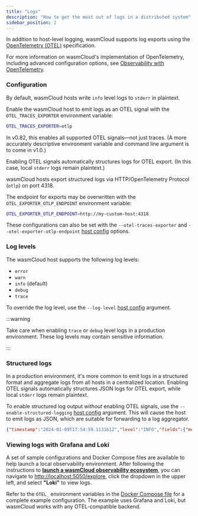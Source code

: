 ```yaml
---
title: "Logs"
description: "How to get the most out of logs in a distributed system"
sidebar_position: 2
---
```


In addition to host-level logging, wasmCloud supports log exports using the [OpenTelemetry (OTEL)](https://opentelemetry.io/) specification.

For more information on wasmCloud's implementation of OpenTelemetry, including advanced configuration options, see [Observability with OpenTelemetry](/docs/deployment/observability/observability-with-opentelemetry.mdx).

### Configuration

By default, wasmCloud hosts write `info` level logs to `stderr` in plaintext.

Enable the wasmCloud host to emit logs as an OTEL signal with the `OTEL_TRACES_EXPORTER` environment variable:

```bash
OTEL_TRACES_EXPORTER=otlp
```

In v0.82, this enables all supported OTEL signals&mdash;not just traces. (A more accurately descriptive environment variable and command line argument is to come in v1.0.)

Enabling OTEL signals automatically structures logs for OTEL export. (In this case, local `stderr` logs remain plaintext.)

wasmCloud hosts export structured logs via HTTP/OpenTelemetry Protocol (`otlp`) on port 4318.

The endpoint for exports may be overwritten with the `OTEL_EXPORTER_OTLP_ENDPOINT` environment variable:

```bash
OTEL_EXPORTER_OTLP_ENDPOINT=http://my-custom-host:4318
```

These configurations can also be set with the `--otel-traces-exporter` and `--otel-exporter-otlp-endpoint` [host config](/docs/reference/host-config) options.

### Log levels

The wasmCloud host supports the following log levels:

- `error`
- `warn`
- `info` (default)
- `debug`
- `trace`

To override the log level, use the `--log-level` [host config](/docs/reference/host-config) argument.

:::warning

Take care when enabling `trace` or `debug` level logs in a production environment. These log levels may contain sensitive information.

:::

### Structured logs

In a production environment, it's more common to emit logs in a structured format and aggregate logs from all hosts in a centralized location. Enabling OTEL signals automatically structures JSON logs for OTEL export, while local `stderr` logs remain plaintext.

To enable structured log output *without* enabling OTEL signals, use the `--enable-structured-logging` [host config](/docs/reference/host-config) argument. This will cause the host to emit logs as JSON, which are suitable for forwarding to a log aggregator.

```json
{"timestamp":"2024-01-09T17:54:59.113161Z","level":"INFO","fields":{"message":"wasmCloud host started","host_id":"NDBYMWNPI3GSXBNM6H4WG6JTVB7K42KQWPOPICMIBVUXQL36ISJZHK4D"},"target":"wasmcloud_host::wasmbus"}
```

### Viewing logs with Grafana and Loki

A set of sample configurations and Docker Compose files are available to help launch a local observability environment. After following the instructions to [**launch a wasmCloud observability ecosystem**](/docs/deployment/observability/observability-with-opentelemetry#launch-a-wasmcloud-observability-ecosystem), you can navigate to [http://localhost:5050/explore](http://localhost:5050/explore), click the dropdown in the upper left, and select **"Loki"** to view logs.

Refer to the `OTEL_` environment variables in the [Docker Compose file](https://github.com/wasmCloud/wasmCloud/blob/main/examples/docker/docker-compose-otel.yml) for a complete example configuration. The example uses Grafana and Loki, but wasmCloud works with any OTEL-compatible backend.
